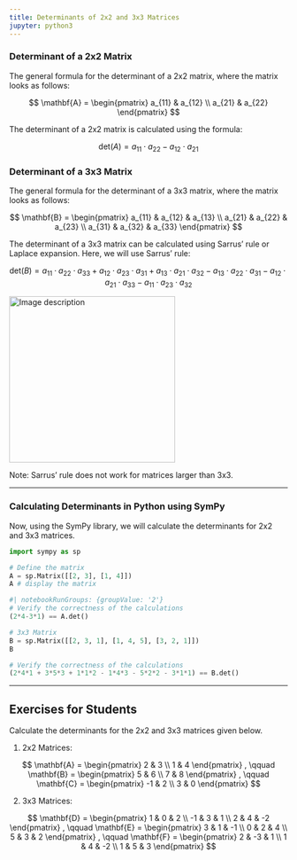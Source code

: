 ```yaml
---
title: Determinants of 2x2 and 3x3 Matrices
jupyter: python3
---
```



### Determinant of a 2x2 Matrix

The general formula for the determinant of a 2x2 matrix, where the matrix looks as follows:

$$
\mathbf{A} =
\begin{pmatrix}
a_{11} & a_{12} \\
a_{21} & a_{22}
\end{pmatrix}
$$

The determinant of a 2x2 matrix is calculated using the formula:

$$
\text{det}(A) = a_{11} \cdot a_{22} - a_{12} \cdot a_{21}
$$

### Determinant of a 3x3 Matrix

The general formula for the determinant of a 3x3 matrix, where the matrix looks as follows:

$$
\mathbf{B} =
\begin{pmatrix}
a_{11} & a_{12} & a_{13} \\
a_{21} & a_{22} & a_{23} \\
a_{31} & a_{32} & a_{33}
\end{pmatrix}
$$

The determinant of a 3x3 matrix can be calculated using Sarrus' rule or Laplace expansion. Here, we will use Sarrus' rule:

$$
\text{det}(B) = a_{11} \cdot a_{22} \cdot a_{33} + a_{12} \cdot a_{23} \cdot a_{31} + a_{13} \cdot a_{21} \cdot a_{32} 
- a_{13} \cdot a_{22} \cdot a_{31} - a_{12} \cdot a_{21} \cdot a_{33} - a_{11} \cdot a_{23} \cdot a_{32}
$$

<img src="https://upload.wikimedia.org/wikipedia/commons/c/c0/Sarrus_rule1.svg" alt="Image description" width="300" align="center"/>

Note: Sarrus' rule does not work for matrices larger than 3x3.

---

### Calculating Determinants in Python using SymPy

Now, using the SymPy library, we will calculate the determinants for 2x2 and 3x3 matrices.


```python
import sympy as sp

# Define the matrix
A = sp.Matrix([[2, 3], [1, 4]])
A # display the matrix
```

```python
#| notebookRunGroups: {groupValue: '2'}
# Verify the correctness of the calculations
(2*4-3*1) == A.det()
```

```python
# 3x3 Matrix
B = sp.Matrix([[2, 3, 1], [1, 4, 5], [3, 2, 1]])
B
```

```python
# Verify the correctness of the calculations
(2*4*1 + 3*5*3 + 1*1*2 - 1*4*3 - 5*2*2 - 3*1*1) == B.det()
```

---
## Exercises for Students

Calculate the determinants for the 2x2 and 3x3 matrices given below.

1. 2x2 Matrices:

$$
\mathbf{A} =
\begin{pmatrix}
2 & 3 \\
1 & 4
\end{pmatrix}
, \qquad
\mathbf{B} =
\begin{pmatrix}
5 & 6 \\
7 & 8
\end{pmatrix}
, \qquad
\mathbf{C} =
\begin{pmatrix}
-1 & 2 \\
3 & 0
\end{pmatrix}
$$

2. 3x3 Matrices:
 

$$
\mathbf{D} =
\begin{pmatrix}
1 & 0 & 2 \\
-1 & 3 & 1 \\
2 & 4 & -2
\end{pmatrix}
, \qquad
\mathbf{E} =
\begin{pmatrix}
3 & 1 & -1 \\
0 & 2 & 4 \\
5 & 3 & 2
\end{pmatrix}
, \qquad
\mathbf{F} =
\begin{pmatrix}
2 & -3 & 1 \\
1 & 4 & -2 \\
1 & 5 & 3
\end{pmatrix}
$$
